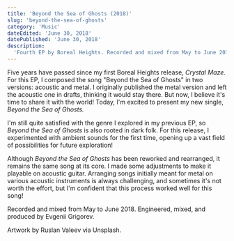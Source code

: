```yaml
---
title: 'Beyond the Sea of Ghosts (2018)'
slug: 'beyond-the-sea-of-ghosts'
category: 'Music'
dateEdited: 'June 30, 2018'
datePublished: 'June 30, 2018'
description:
  'Fourth EP by Boreal Heights. Recorded and mixed from May to June 2018.'
---
```


<EmbedSpotify src="https://open.spotify.com/embed/album/0idU7W3iseRHVNWrmlef6e?utm_source=generator&theme=0" />

Five years have passed since my first Boreal Heights release, _Crystal Maze._
For this EP, I composed the song "Beyond the Sea of Ghosts" in two versions:
acoustic and metal. I originally published the metal version and left the
acoustic one in drafts, thinking it would stay there. But now, I believe it's
time to share it with the world! Today, I'm excited to present my new single,
_Beyond the Sea of Ghosts._

I'm still quite satisfied with the genre I explored in my previous EP, so
_Beyond the Sea of Ghosts_ is also rooted in dark folk. For this release, I
experimented with ambient sounds for the first time, opening up a vast field of
possibilities for future exploration!

Although _Beyond the Sea of Ghosts_ has been reworked and rearranged, it remains
the same song at its core. I made some adjustments to make it playable on
acoustic guitar. Arranging songs initially meant for metal on various acoustic
instruments is always challenging, and sometimes it's not worth the effort, but
I'm confident that this process worked well for this song!

Recorded and mixed from May to June 2018. Engineered, mixed, and produced by
Evgenii Grigorev.

Artwork by Ruslan Valeev via Unsplash.
